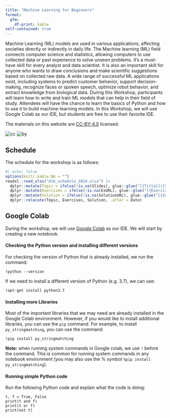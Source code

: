 ```yaml
---
title: "Machine Learning for Beginners"
format: 
  gfm:
    df-print: kable
self-contained: true
---
```


Machine Learning (ML) models are used in various applications, affecting societies directly or indirectly in daily life. The Machine learning (ML) field connects computer science and statistics, allowing computers to use collected data or past experience to solve unseen problems. It’s a must-have skill for every analyst and data scientist. It is also an important skill for anyone who wants to draw conclusions and make scientific suggestions based on collected raw data. A wide range of successful ML applications exist, including systems to predict customer behavior, support decision-making, recognize faces or spoken speech, optimize robot behavior, and extract knowledge from biological data. During this Workshop, participants will learn how to write and train ML models that can help in their field of study. Attendees will have the chance to learn the basics of Python and how to use it to build machine-learning models. In this Workshop, we will use Google Colab as our IDE, but students are free to use their favorite IDE.

The materials on this website are [CC-BY-4.0](https://creativecommons.org/licenses/by/4.0/) licensed.

![cc](https://mirrors.creativecommons.org/presskit/icons/cc.svg) 
![by](https://mirrors.creativecommons.org/presskit/icons/by.svg)


## Schedule

The schedule for the workshop is as follows:

```r
#| echo: false
options(knitr.kable.NA = "")
readxl::read_xlsx("mlb_schedule_2024.xlsx") |> 
  dplyr::mutate(Topic = ifelse(!is.na(Slides), glue::glue("[{Title}]({Slides})"), Title), .keep = "unused") |> 
  dplyr::mutate(Exercises = ifelse(!is.na(ExURL), glue::glue("[{Exercises}]({ExURL})"), Exercises), .keep = "unused") |> 
  dplyr::mutate(Solution = ifelse(!is.na(SolutionURL), glue::glue("[{Solution}]({SolutionURL})"), Solution), .keep = "unused") |> 
  dplyr::relocate(Topic, Exercises, Solution, .after = Date)
```

## Google Colab
During the workshop, we will use [Google Colab](https://colab.research.google.com/) as our IDE. We will start by creating a new notebook. 


#### Checking the Python version and installing different versions 

For checking the version of Python that is already installed, we run the command:

```
!python --version
```

If we need to install a different version of Python (e.g. 3.7), we can use:

```
!apt-get install python3.7
```

#### Installing more Libraries

Most of the important libraries that we may need are already installed in the Google Colab environment. However, if you would like to install additional libraries, you can use the `pip` command. For example, to install `py_stringmatching`, you can use the command:

```
!pip install py_stringmatching
```


**Note:** when running system commands in Google colab, we use `!` before the command. This is common for running system commands in any notebook environment (you may also use the % symbol `%pip install py_stringmatching`).



#### Running simple Python code

Run the following Python code and explain what the code is doing:

```
t, f = True, False
print(t and f) 
print(t or f)  
print(not t)   
```



